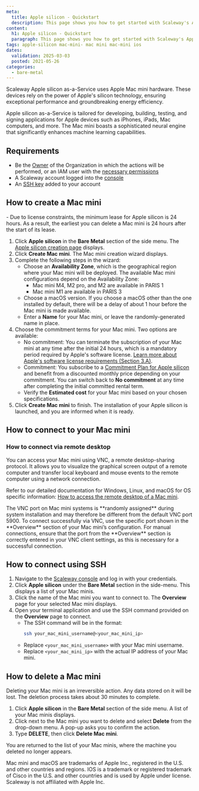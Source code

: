 ```yaml
---
meta:
  title: Apple silicon - Quickstart
  description: This page shows you how to get started with Scaleway's Apple silicon.
content:
  h1: Apple silicon - Quickstart
  paragraph: This page shows you how to get started with Scaleway's Apple silicon.
tags: apple-silicon mac-mini- mac mini mac-mini ios
dates:
  validation: 2025-03-03
  posted: 2021-05-26
categories:
  - bare-metal
---
```


Scaleway Apple silicon as-a-Service uses Apple Mac mini hardware. These devices rely on the power of Apple's silicon technology, ensuring exceptional performance and groundbreaking energy efficiency.

Apple silicon as-a-Service is tailored for developing, building, testing, and signing applications for Apple devices such as iPhones, iPads, Mac computers, and more. The Mac mini boasts a sophisticated neural engine that significantly enhances machine learning capabilities.

## Requirements

- Be the [Owner](/iam/concepts/#owner) of the Organization in which the actions will be performed, or an IAM user with the [necessary permissions](/iam/concepts/#permission)
- A Scaleway account logged into the [console](https://console.scaleway.com)
- An [SSH key](/organizations-and-projects/how-to/create-ssh-key/) added to your account

## How to create a Mac mini

<Message type="important">
  - Due to license constraints, the minimum lease for Apple silicon is 24 hours. As a result, the earliest you can delete a Mac mini is 24 hours after the start of its lease.
</Message>

1. Click **Apple silicon** in the **Bare Metal** section of the side menu. The [Apple silicon creation page](https://console.scaleway.com/asaas/servers) displays.
2. Click **Create Mac mini**. The Mac mini creation wizard displays.
3. Complete the following steps in the wizard:
    - Choose an **Availability Zone**, which is the geographical region where your Mac mini will be deployed. The available Mac mini configurations depend on the Availability Zone:
      - Mac mini M4, M2 pro, and M2 are available in PARIS 1
      - Mac mini M1 are available in PARIS 3
    - Choose a macOS version.
        <Message type="note">
          If you choose a macOS other than the one installed by default, there will be a delay of about 1 hour before the Mac mini is made available.
        </Message>
    - Enter a **Name** for your Mac mini, or leave the randomly-generated name in place.
4. Choose the commitment terms for your Mac mini. Two options are available:
    - No commitment: You can terminate the subscription of your Mac mini at any time after the initial 24 hours, which is a mandatory period required by Apple's software license. [Learn more about Apple's software license requirements (Section 3.A)](https://www.apple.com/legal/sla/docs/macOSSequoia.pdf).
    - Commitment: You subscribe to a [Commitment Plan for Apple silicon](/apple-silicon/concepts/#commitment-plan) and benefit from a discounted monthly price depending on your commitment. You can switch back to **No commitment** at any time after completing the initial committed rental term.
    - Verify the **Estimated cost** for your Mac mini based on your chosen specifications.
5. Click **Create Mac mini** to finish. The installation of your Apple silicon is launched, and you are informed when it is ready.

## How to connect to your Mac mini

### How to connect via remote desktop

You can access your Mac mini using VNC, a remote desktop-sharing protocol. It allows you to visualize the graphical screen output of a remote computer and transfer local keyboard and mouse events to the remote computer using a network connection.

Refer to our detailed documentation for Windows, Linux, and macOS for OS specific information: [How to access the remote desktop of a Mac mini](/apple-silicon/how-to/access-remote-desktop-mac-mini/).

<Message type="important">
  The VNC port on Mac mini systems is **randomly assigned** during system installation and may therefore be different from the default VNC port 5900. To connect successfully via VNC, use the specific port shown in the **Overview** section of your Mac mini’s configuration.
  For manual connections, ensure that the port from the **Overview** section is correctly entered in your VNC client settings, as this is necessary for a successful connection.
</Message>

## How to connect using SSH

1. Navigate to the [Scaleway console](https://console.scaleway.com) and log in with your credentials.
2. Click **Apple silicon** under the **Bare Metal** section in the side-menu. This displays a list of your Mac minis.
3. Click the name of the Mac mini you want to connect to. The **Overview** page for your selected Mac mini displays.
4. Open your terminal application and use the SSH command provided on the **Overview** page to connect.
   - The SSH command will be in the format:
     ```sh
     ssh your_mac_mini_username@<your_mac_mini_ip>
     ```
   - Replace `<your_mac_mini_username>` with your Mac mini username.
   - Replace `<your_mac_mini_ip>` with the actual IP address of your Mac mini.


## How to delete a Mac mini

<Message type="important">
  Deleting your Mac mini is an irreversible action. Any data stored on it will be lost.
  The deletion process takes about 30 minutes to complete.
</Message>

1. Click **Apple silicon** in the **Bare Metal** section of the side menu. A list of your Mac minis displays.
2. Click <Icon name="more" /> next to the Mac mini you want to delete and select **Delete** from the drop-down menu. A pop-up asks you to confirm the action.
3. Type **DELETE**, then click **Delete Mac mini**.

You are returned to the list of your Mac minis, where the machine you deleted no longer appears.

<Message type="note">
  Mac mini and macOS are trademarks of Apple Inc., registered in the U.S. and other countries and regions. IOS is a trademark or registered trademark of Cisco in the U.S. and other countries and is used by Apple under license. Scaleway is not affiliated with Apple Inc.
</Message>